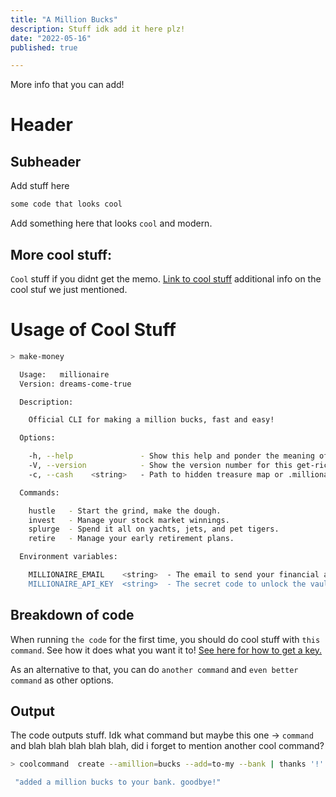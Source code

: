 ```yaml
---
title: "A Million Bucks"
description: Stuff idk add it here plz!
date: "2022-05-16"
published: true

---
```


More info that you can add!


# Header

## Subheader

Add stuff here
```bash
some code that looks cool
```

Add something here that looks `cool` and modern.

## More cool stuff:

`Cool` stuff if you didnt get the memo.
[Link to cool stuff](https://google.com) additional info 
on the cool stuf we just mentioned.

# Usage of Cool Stuff

```bash
> make-money

  Usage:   millionaire
  Version: dreams-come-true

  Description:

    Official CLI for making a million bucks, fast and easy!

  Options:

    -h, --help               - Show this help and ponder the meaning of wealth.
    -V, --version            - Show the version number for this get-rich-quick scheme.
    -c, --cash    <string>   - Path to hidden treasure map or .millionaire.json file

  Commands:

    hustle   - Start the grind, make the dough.
    invest   - Manage your stock market winnings.
    splurge  - Spend it all on yachts, jets, and pet tigers.
    retire   - Manage your early retirement plans.

  Environment variables:

    MILLIONAIRE_EMAIL    <string>  - The email to send your financial advisor's contact info.
    MILLIONAIRE_API_KEY  <string>  - The secret code to unlock the vault.

```

## Breakdown of code

When running `the code` for the first time, you should do cool stuff with 
`this command`. See how it does what you want it to!
[See here for how to get a key.](https://docs.upstash.com/redis/howto/developerapi#api-development)

As an alternative to that, you can do `another command` and
`even better command` as other options.

## Output

The code outputs stuff. Idk what command but maybe this one -> `command` and blah blah blah blah blah,
did i forget to mention another cool command?

```bash
> coolcommand  create --amillion=bucks --add=to-my --bank | thanks '!'

 "added a million bucks to your bank. goodbye!"
```
